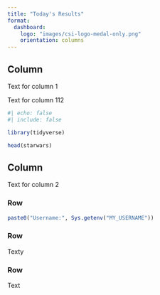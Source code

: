 ```yaml
---
title: "Today's Results"
format:
  dashboard:
    logo: "images/csi-logo-medal-only.png"
    orientation: columns
---
```


## Column {width="35%"}

Text for column 1

Text for column 112

```r
#| echo: false
#| include: false

library(tidyverse)
```

```r
head(starwars)
```

## Column {width="65%"}

Text for column 2

### Row {height="10%"}

```r
paste0("Username:", Sys.getenv("MY_USERNAME"))
```

### Row {height="70%"}

Texty

### Row {height="20%"}

Text
